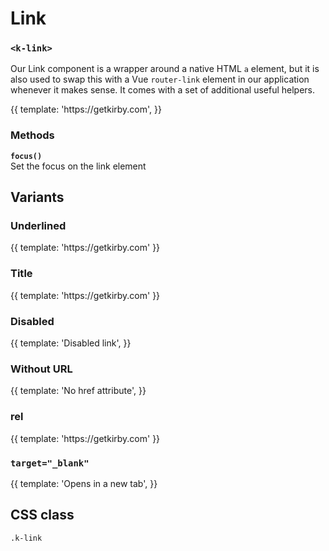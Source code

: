 
<Meta
  title="UI | Navigation / Link"
  component={Link}
  decorators={[Padding]}
/>

# Link
### `<k-link>`

Our Link component is a wrapper around a native HTML `a` element, but it is also used to swap this with a Vue `router-link` element in our application whenever it makes sense. It comes with a set of additional useful helpers.

<Preview>
  <Story name="Regular">
    {{
      template: '<k-link to="https://getkirby.com">https://getkirby.com</k-link>',
    }}
  </Story>
</Preview>

<Props of={Link} />

### Methods
**`focus()`**  
Set the focus on the link element

## Variants
### Underlined
<Preview>
  <Story name="Underlined">
    {{
      template: '<k-link class="underline" to="https://getkirby.com">https://getkirby.com</k-link>'
    }}
  </Story>
</Preview>

### Title
<Preview>
  <Story name="Title">
    {{
      template: '<k-link title="Kirby Website" to="https://getkirby.com">https://getkirby.com</k-link>'
    }}
  </Story>
</Preview>

### Disabled
<Preview>
  <Story name="Disabled">
    {{
      template: '<k-link :disabled="true" to="https://getkirby.com">Disabled link</k-link>',
    }}
  </Story>
</Preview>

### Without URL
<Preview>
  <Story name="Without URL">
    {{
      template: '<k-link>No href attribute</k-link>',
    }}
  </Story>
</Preview>

### rel
<Preview>
  <Story name="rel">
    {{
      template: '<k-link rel="me" to="https://getkirby.com">https://getkirby.com</k-link>'
    }}
  </Story>
</Preview>

### `target="_blank"`
<Preview>
  <Story name="target blank">
    {{
      template: '<k-link to="https://getkirby.com" target="_blank">Opens in a new tab</k-link>',
    }}
  </Story>
</Preview>

## CSS class

`.k-link`
